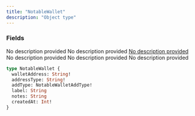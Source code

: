 ```yaml
---
title: "NotableWallet"
description: "Object type"
---
```


### Fields

<ResponseField name="walletAddress" type="String!" required>
  No description provided
</ResponseField>

<ResponseField name="addressType" type="String!" required>
  No description provided
</ResponseField>

<a href="/api-reference/types/notablewalletaddtype">
  <ResponseField name="addType" type="NotableWalletAddType!" required>
    No description provided
  </ResponseField>
</a>

<ResponseField name="label" type="String">
  No description provided
</ResponseField>

<ResponseField name="notes" type="String">
  No description provided
</ResponseField>

<ResponseField name="createdAt" type="Int!" required>
  No description provided
</ResponseField>


```graphql NotableWallet
type NotableWallet {
  walletAddress: String!
  addressType: String!
  addType: NotableWalletAddType!
  label: String
  notes: String
  createdAt: Int!
}
```
